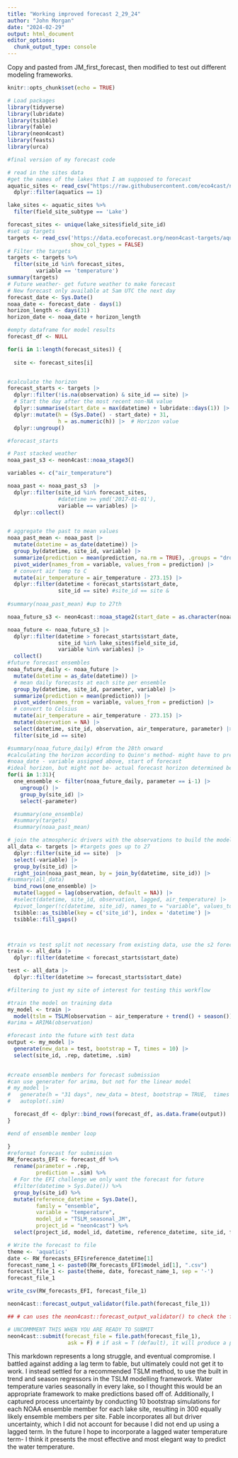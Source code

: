 ```yaml
---
title: "Working improved forecast 2_29_24"
author: "John Morgan"
date: "2024-02-29"
output: html_document
editor_options: 
  chunk_output_type: console
---
```


Copy and pasted from JM_first_forecast, then modified to test out different modeling frameworks.
```r
knitr::opts_chunk$set(echo = TRUE)
```


```r
# Load packages
library(tidyverse)
library(lubridate)
library(tsibble)
library(fable)
library(neon4cast)
library(feasts)
library(urca)
```



```r
#final version of my forecast code

# read in the sites data
#get the names of the lakes that I am supposed to forecast
aquatic_sites <- read_csv("https://raw.githubusercontent.com/eco4cast/neon4cast-targets/main/NEON_Field_Site_Metadata_20220412.csv") |>
  dplyr::filter(aquatics == 1)

lake_sites <- aquatic_sites %>%
  filter(field_site_subtype == 'Lake')

forecast_sites <- unique(lake_sites$field_site_id)
#set up targets
targets <- read_csv('https://data.ecoforecast.org/neon4cast-targets/aquatics/aquatics-targets.csv.gz',
                    show_col_types = FALSE)
# Filter the targets
targets <- targets %>%
  filter(site_id %in% forecast_sites,
         variable == 'temperature')
summary(targets)
# Future weather- get future weather to make forecast
# New forecast only available at 5am UTC the next day
forecast_date <- Sys.Date() 
noaa_date <- forecast_date - days(1)
horizon_length <- days(31)
horizon_date <- noaa_date + horizon_length

#empty dataframe for model results
forecast_df <- NULL

for(i in 1:length(forecast_sites)) {  
  
  site <- forecast_sites[i]


#calculate the horizon
forecast_starts <- targets |> 
  dplyr::filter(!is.na(observation) & site_id == site) |> 
  # Start the day after the most recent non-NA value
  dplyr::summarise(start_date = max(datetime) + lubridate::days(1)) |>  # Date
  dplyr::mutate(h = (Sys.Date() - start_date) + 31,
                h = as.numeric(h)) |>  # Horizon value
  dplyr::ungroup()

#forecast_starts

# Past stacked weather
noaa_past_s3 <- neon4cast::noaa_stage3()

variables <- c("air_temperature")

noaa_past <- noaa_past_s3  |> 
  dplyr::filter(site_id %in% forecast_sites,
                #datetime >= ymd('2017-01-01'),
                variable == variables) |> 
  dplyr::collect()


# aggregate the past to mean values
noaa_past_mean <- noaa_past |> 
  mutate(datetime = as_date(datetime)) |> 
  group_by(datetime, site_id, variable) |> 
  summarize(prediction = mean(prediction, na.rm = TRUE), .groups = "drop") |> 
  pivot_wider(names_from = variable, values_from = prediction) |> 
  # convert air temp to C
  mutate(air_temperature = air_temperature - 273.15) |> 
  dplyr::filter(datetime < forecast_starts$start_date,
                site_id == site) #site_id == site & 
  
#summary(noaa_past_mean) #up to 27th

noaa_future_s3 <- neon4cast::noaa_stage2(start_date = as.character(noaa_date - 1))

noaa_future <- noaa_future_s3 |> 
  dplyr::filter(datetime > forecast_starts$start_date,
                site_id %in% lake_sites$field_site_id,
                variable %in% variables) |> 
  collect()
#future forecast ensembles
noaa_future_daily <- noaa_future |> 
  mutate(datetime = as_date(datetime)) |> 
  # mean daily forecasts at each site per ensemble
  group_by(datetime, site_id, parameter, variable) |> 
  summarize(prediction = mean(prediction)) |>
  pivot_wider(names_from = variable, values_from = prediction) |>
  # convert to Celsius
  mutate(air_temperature = air_temperature - 273.15) |> 
  mutate(observation = NA) |> 
  select(datetime, site_id, observation, air_temperature, parameter) |> 
  filter(site_id == site)

#summary(noaa_future_daily) #from the 28th onward
#calculating the horizon according to Quinn's method- might have to predcit from further out
#noaa_date - variable assigned above, start of forecast
#ideal horizon, but might not be- actual forecast horizon determined below
for(i in 1:31){
  one_ensemble <- filter(noaa_future_daily, parameter == i-1) |> 
    ungroup() |> 
    group_by(site_id) |> 
    select(-parameter)

  #summary(one_ensemble)
  #summary(targets)
  #summary(noaa_past_mean)

# join the atmospheric drivers with the observations to build the model
all_data <- targets |> #targets goes up to 27
  dplyr::filter(site_id == site)  |> 
  select(-variable) |> 
  group_by(site_id) |>
  right_join(noaa_past_mean, by = join_by(datetime, site_id)) |> 
#summary(all_data)
  bind_rows(one_ensemble) |> 
  mutate(lagged = lag(observation, default = NA)) |> 
  #select(datetime, site_id, observation, lagged, air_temperature) |> 
  #pivot_longer(!c(datetime, site_id), names_to = "variable", values_to = "value") |> 
  tsibble::as_tsibble(key = c('site_id'), index = 'datetime') |> 
  tsibble::fill_gaps()



#train vs test split not necessary from existing data, use the s2 forecasts for drivers
train <- all_data |> 
  dplyr::filter(datetime < forecast_starts$start_date)

test <- all_data |> 
  dplyr::filter(datetime >= forecast_starts$start_date)

#filtering to just my site of interest for testing this workflow

#train the model on training data
my_model <- train |>
  model(tslm = TSLM(observation ~ air_temperature + trend() + season()))
#arima = ARIMA(observation)

#forecast into the future with test data
output <- my_model |> 
  generate(new_data = test, bootstrap = T, times = 10) |> 
  select(site_id, .rep, datetime, .sim)
  

#create ensemble members for forecast submission
#can use generater for arima, but not for the linear model
# my_model |> 
#   generate(h = "31 days", new_data = btest, bootstrap = TRUE,  times = 5) |> 
#   autoplot(.sim)

  forecast_df <- dplyr::bind_rows(forecast_df, as.data.frame(output))
}

#end of ensemble member loop

}
#reformat forecast for submission
RW_forecasts_EFI <- forecast_df %>%
  rename(parameter = .rep,
         prediction = .sim) %>%
  # For the EFI challenge we only want the forecast for future
  #filter(datetime > Sys.Date()) %>%
  group_by(site_id) %>%
  mutate(reference_datetime = Sys.Date(),
         family = "ensemble",
         variable = "temperature",
         model_id = "TSLM_seasonal_JM",
         project_id = "neon4cast") %>%
  select(project_id, model_id, datetime, reference_datetime, site_id, family, parameter, variable, prediction)
```



```r
# Write the forecast to file
theme <- 'aquatics'
date <- RW_forecasts_EFI$reference_datetime[1]
forecast_name_1 <- paste0(RW_forecasts_EFI$model_id[1], ".csv")
forecast_file_1 <- paste(theme, date, forecast_name_1, sep = '-')
forecast_file_1

write_csv(RW_forecasts_EFI, forecast_file_1)

neon4cast::forecast_output_validator(file.path(forecast_file_1))

```


```r

## # can uses the neon4cast::forecast_output_validator() to check the forecast is in the right format

# UNCOMMMENT THIS WHEN YOU ARE READY TO SUBMIT
neon4cast::submit(forecast_file = file.path(forecast_file_1),
                   ask = F) # if ask = T (default), it will produce a pop-up box asking if you want to submit


```


This markdown represents a long struggle, and eventual compromise. I battled against adding a lag term to fable, but ultimately could not get it to work. I instead settled for a recommended TSLM method, to use the built in trend and season regressors in the TSLM modelling framework. Water temperature varies seasonally in every lake, so I thought this would be an appropriate framework to make predictions based off of. Additionally, I captured process uncertainty by conducting 10 bootstrap simulations for each NOAA ensemble member for each lake site, resulting in 300 equally likely ensemble members per site. Fable incorporates all but driver uncertainty, which I did not account for because I did not end up using a lagged term. In the future I hope to incorporate a lagged water temperature term- I think it presents the most effective and most elegant way to predict the water temperature.